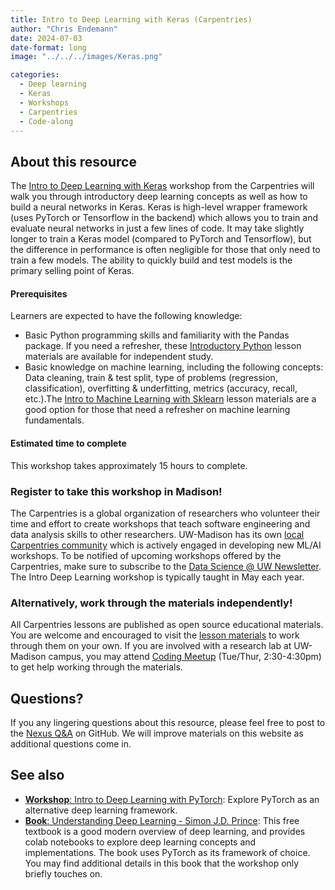 ```yaml
---
title: Intro to Deep Learning with Keras (Carpentries)
author: "Chris Endemann"
date: 2024-07-03
date-format: long
image: "../../../images/Keras.png"

categories:
  - Deep learning
  - Keras
  - Workshops
  - Carpentries
  - Code-along
---
```


## About this resource
The [Intro to Deep Learning with Keras](https://carpentries-incubator.github.io/deep-learning-intro/) workshop from the Carpentries will walk you through introductory deep learning concepts as well as how to build a neural networks in Keras. Keras is high-level wrapper framework (uses PyTorch or Tensorflow in the backend) which allows you to train and evaluate neural networks in just a few lines of code. It may take slightly longer to train a Keras model (compared to PyTorch and Tensorflow), but the difference in performance is often negligible for those that only need to train a few models. The ability to quickly build and test models is the primary selling point of Keras.

#### Prerequisites
Learners are expected to have the following knowledge:

- Basic Python programming skills and familiarity with the Pandas package. If you need a refresher, these [Introductory Python](https://uw-madison-datascience.github.io/ML-X-Nexus/Resources/Workshops/Intro-Python_Gapminder.html) lesson materials are available for independent study.
- Basic knowledge on machine learning, including the following concepts: Data cleaning, train & test split, type of problems (regression, classification), overfitting & underfitting, metrics (accuracy, recall, etc.).The [Intro to Machine Learning with Sklearn](https://uw-madison-datascience.github.io/ML-X-Nexus/Resources/Workshops/Intro-ML_Sklearn.html) lesson materials are a good option for those that need a refresher on machine learning fundamentals.

#### Estimated time to complete
This workshop takes approximately 15 hours to complete. 

### Register to take this workshop in Madison!
The Carpentries is a global organization of researchers who volunteer their time and effort to create workshops that teach software engineering and data analysis skills to other researchers. UW-Madison has its own [local Carpentries community](https://datascience.wisc.edu/uw-madison-carpentries-community/) which is actively engaged in developing new ML/AI workshops. To be notified of upcoming workshops offered by the Carpentries, make sure to subscribe to the [Data Science @ UW Newsletter](https://datascience.wisc.edu/newsletter/). The Intro Deep Learning workshop is typically taught in May each year.

### Alternatively, work through the materials independently!
All Carpentries lessons are published as open source educational materials. You are welcome and encouraged to visit the [lesson materials](https://carpentries-incubator.github.io/deep-learning-intro/) to work through them on your own. If you are involved with a research lab at UW-Madison campus, you may attend [Coding Meetup](https://datascience.wisc.edu/hub/#dropin) (Tue/Thur, 2:30-4:30pm) to get help working through the materials.

## Questions?
If you any lingering questions about this resource, please feel free to post to the [Nexus Q&A](https://github.com/UW-Madison-DataScience/ML-X-Nexus/discussions/categories/q-a) on GitHub. We will improve materials on this website as additional questions come in.

## See also
- [**Workshop**: Intro to Deep Learning with PyTorch](https://uw-madison-datascience.github.io/ML-X-Nexus/Resources/Workshops/Intro-Deeplearning_PyTorch.html): Explore PyTorch as an alternative deep learning framework.
- [**Book**: Understanding Deep Learning - Simon J.D. Prince](https://uw-madison-datascience.github.io/ML-X-Nexus/Resources/Books/Intro-Deeplearning_SimonJDPrince.html): This free textbook is a good modern overview of deep learning, and provides colab notebooks to explore deep learning concepts and implementations. The book uses PyTorch as its framework of choice. You may find additional details in this book that the workshop only briefly touches on.
